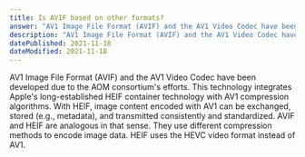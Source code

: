 ```yaml
---
title: Is AVIF based on other formats?
answer: "AV1 Image File Format (AVIF) and the AV1 Video Codec have been developed due to the AOM consortium's efforts. This technology integrates Apple's long-established HEIF container technology with AV1 compression algorithms. With HEIF, image content encoded with AV1 can be exchanged, stored (e.g., metadata), and transmitted consistently and standardized. AVIF and HEIF are analogous in that sense. They use different compression methods to encode image data. HEIF uses the HEVC video format instead of AV1."
description: "AV1 Image File Format (AVIF) and the AV1 Video Codec have been developed due to the AOM consortium's efforts. This technology integrates Apple's long-established HEIF container technology with AV1 compression algorithms. With HEIF, image content encoded with AV1 can be exchanged, stored (e.g., metadata), and transmitted consistently and standardized. AVIF and HEIF are analogous in that sense. They use different compression methods to encode image data. HEIF uses the HEVC video format instead of AV1."
datePublished: 2021-11-18
dateModified: 2021-11-18
---
```


AV1 Image File Format (AVIF) and the AV1 Video Codec have been developed due to the AOM consortium's efforts. This technology integrates Apple's long-established HEIF container technology with AV1 compression algorithms. With HEIF, image content encoded with AV1 can be exchanged, stored (e.g., metadata), and transmitted consistently and standardized. AVIF and HEIF are analogous in that sense. They use different compression methods to encode image data. HEIF uses the HEVC video format instead of AV1.
